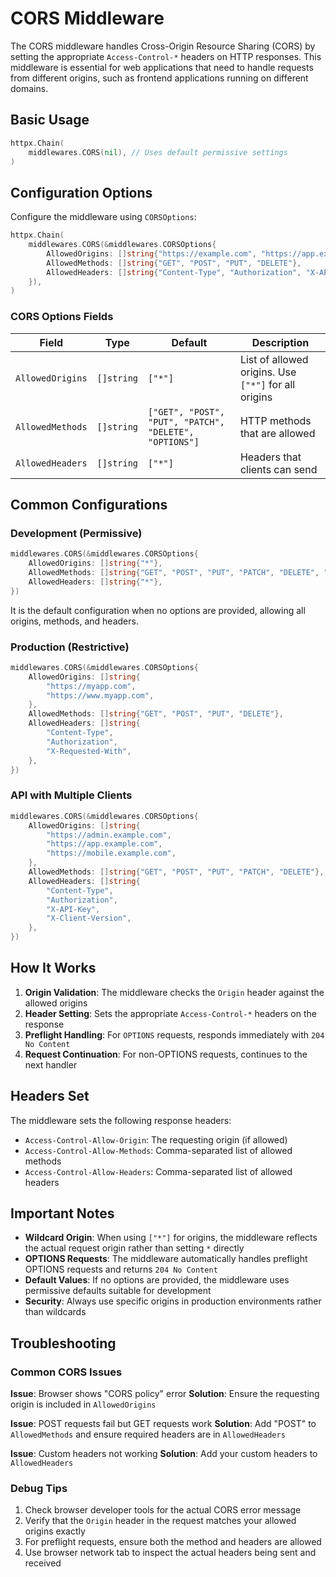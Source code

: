 # CORS Middleware

The CORS middleware handles Cross-Origin Resource Sharing (CORS) by setting the appropriate `Access-Control-*` headers on HTTP responses. This middleware is essential for web applications that need to handle requests from different origins, such as frontend applications running on different domains.

## Basic Usage

```go filename="middleware.go"
httpx.Chain(
    middlewares.CORS(nil), // Uses default permissive settings
)
```

## Configuration Options

Configure the middleware using `CORSOptions`:

```go filename="middleware.go"
httpx.Chain(
    middlewares.CORS(&middlewares.CORSOptions{
        AllowedOrigins: []string{"https://example.com", "https://app.example.com"},
        AllowedMethods: []string{"GET", "POST", "PUT", "DELETE"},
        AllowedHeaders: []string{"Content-Type", "Authorization", "X-API-Key"},
    }),
)
```

### CORS Options Fields

| Field            | Type       | Default                                                | Description                                          |
|------------------|------------|--------------------------------------------------------|------------------------------------------------------|
| `AllowedOrigins` | `[]string` | `["*"]`                                                | List of allowed origins. Use `["*"]` for all origins |
| `AllowedMethods` | `[]string` | `["GET", "POST", "PUT", "PATCH", "DELETE", "OPTIONS"]` | HTTP methods that are allowed                        |
| `AllowedHeaders` | `[]string` | `["*"]`                                                | Headers that clients can send                        |

## Common Configurations

### Development (Permissive)
```go
middlewares.CORS(&middlewares.CORSOptions{
    AllowedOrigins: []string{"*"},
    AllowedMethods: []string{"GET", "POST", "PUT", "PATCH", "DELETE", "OPTIONS"},
    AllowedHeaders: []string{"*"},
})
```

It is the default configuration when no options are provided, allowing all origins, methods, and headers.

### Production (Restrictive)
```go
middlewares.CORS(&middlewares.CORSOptions{
    AllowedOrigins: []string{
        "https://myapp.com",
        "https://www.myapp.com",
    },
    AllowedMethods: []string{"GET", "POST", "PUT", "DELETE"},
    AllowedHeaders: []string{
        "Content-Type",
        "Authorization",
        "X-Requested-With",
    },
})
```

### API with Multiple Clients
```go
middlewares.CORS(&middlewares.CORSOptions{
    AllowedOrigins: []string{
        "https://admin.example.com",
        "https://app.example.com",
        "https://mobile.example.com",
    },
    AllowedMethods: []string{"GET", "POST", "PUT", "PATCH", "DELETE"},
    AllowedHeaders: []string{
        "Content-Type",
        "Authorization",
        "X-API-Key",
        "X-Client-Version",
    },
})
```

## How It Works

1. **Origin Validation**: The middleware checks the `Origin` header against the allowed origins
2. **Header Setting**: Sets the appropriate `Access-Control-*` headers on the response
3. **Preflight Handling**: For `OPTIONS` requests, responds immediately with `204 No Content`
4. **Request Continuation**: For non-OPTIONS requests, continues to the next handler

## Headers Set

The middleware sets the following response headers:

- `Access-Control-Allow-Origin`: The requesting origin (if allowed)
- `Access-Control-Allow-Methods`: Comma-separated list of allowed methods
- `Access-Control-Allow-Headers`: Comma-separated list of allowed headers

## Important Notes

- **Wildcard Origin**: When using `["*"]` for origins, the middleware reflects the actual request origin rather than setting `*` directly
- **OPTIONS Requests**: The middleware automatically handles preflight OPTIONS requests and returns `204 No Content`
- **Default Values**: If no options are provided, the middleware uses permissive defaults suitable for development
- **Security**: Always use specific origins in production environments rather than wildcards

## Troubleshooting

### Common CORS Issues

**Issue**: Browser shows "CORS policy" error
**Solution**: Ensure the requesting origin is included in `AllowedOrigins`

**Issue**: POST requests fail but GET requests work
**Solution**: Add "POST" to `AllowedMethods` and ensure required headers are in `AllowedHeaders`

**Issue**: Custom headers not working
**Solution**: Add your custom headers to `AllowedHeaders`

### Debug Tips

1. Check browser developer tools for the actual CORS error message
2. Verify that the `Origin` header in the request matches your allowed origins exactly
3. For preflight requests, ensure both the method and headers are allowed
4. Use browser network tab to inspect the actual headers being sent and received
